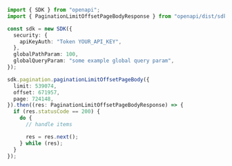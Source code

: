 ```typescript showLineNumbers copy filename="Pagination Limit Offset Page Body usage example"
import { SDK } from "openapi";
import { PaginationLimitOffsetPageBodyResponse } from "openapi/dist/sdk/models/operations";

const sdk = new SDK({
  security: {
    apiKeyAuth: "Token YOUR_API_KEY",
  },
  globalPathParam: 100,
  globalQueryParam: "some example global query param",
});

sdk.pagination.paginationLimitOffsetPageBody({
  limit: 539074,
  offset: 671957,
  page: 724148,
}).then((res: PaginationLimitOffsetPageBodyResponse) => {
  if (res.statusCode == 200) {
    do {
      // handle items

      res = res.next();
    } while (res);
  }
});
```
